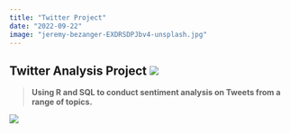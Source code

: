 ```yaml
---
title: "Twitter Project"
date: "2022-09-22"
image: "jeremy-bezanger-EXDRSDPJbv4-unsplash.jpg"
---
```


## **Twitter Analysis Project** ![](https://img.shields.io/badge/%E2%9C%85-Complete-brightgreen)

> **Using R and SQL to conduct sentiment analysis on Tweets from a range of topics.**

[![](https://img.shields.io/badge/%F0%9F%94%8D-CLICK%20HERE%20to%20view%20project-informational)](https://bradfordjohnson.github.io/twitter-analysis-project/)
